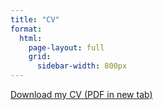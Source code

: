 ```yaml
---
title: "CV" 
format: 
  html: 
    page-layout: full
    grid: 
      sidebar-width: 800px
---
```


<a href="files/Koh_CV.pdf" target="_new">Download my CV (PDF in new tab)</a> 